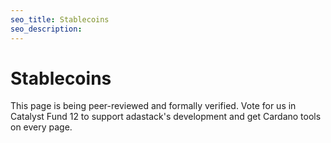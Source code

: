 ```yaml
---
seo_title: Stablecoins
seo_description:
---
```


# Stablecoins

This page is being peer-reviewed and formally verified. Vote for us in Catalyst Fund 12 to support adastack's development and get Cardano tools on every page.
